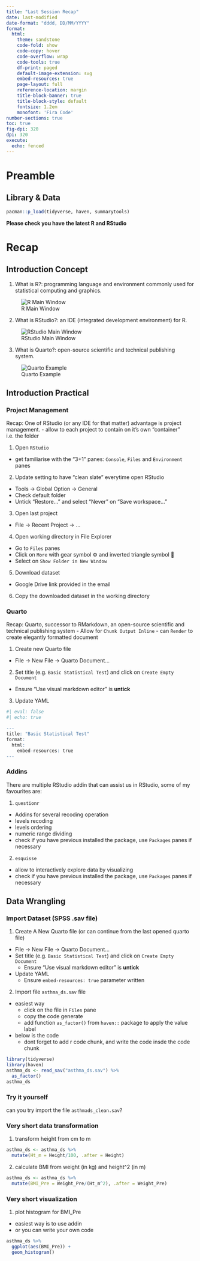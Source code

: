 ```yaml
---
title: "Last Session Recap"
date: last-modified
date-format: "dddd, DD/MM/YYYY"
format: 
  html:
    theme: sandstone
    code-fold: show
    code-copy: hover
    code-overflow: wrap
    code-tools: true
    df-print: paged
    default-image-extension: svg
    embed-resources: true
    page-layout: full
    reference-location: margin
    title-block-banner: true
    title-block-style: default
    fontsize: 1.2em
    monofont: 'Fira Code'
number-sections: true
toc: true
fig-dpi: 320
dpi: 320
execute: 
  echo: fenced
---
```



# Preamble

## Library & Data

```r
pacman::p_load(tidyverse, haven, summarytools)
```

**Please check you have the latest R and RStudio**

# Recap

## Introduction Concept

1. What is R?: programming language and environment commonly used for statistical computing and graphics. 

![R Main Window](../images/R main window.png)

2. What is RStudio?: an IDE (integrated development environment) for R.

![RStudio Main Window](../images/RStudio main window.png)

3. What is Quarto?: open-source scientific and technical publishing system.

![Quarto Example](../images/quarto main.png)

## Introduction Practical

### Project Management

Recap: One of RStudio (or any IDE for that matter) advantage is project management.
- allow to each project to contain on it's own "container" i.e. the folder

1. Open `RStudio`
  - get familiarise with the "3+1" panes: `Console`, `Files` and `Environment` panes
2. Update setting to have "clean slate" everytime open RStudio
  - Tools -> Global Option -> General
  - Check default folder
  - Untick "Restore..." and select "Never" on "Save workspace..."
3. Open last project
  - File -> Recent Project -> ...
4. Open working directory in File Explorer
  - Go to `Files` panes
  - Click on `More` with gear symbol ⚙️ and inverted triangle symbol 🔻 
  - Select on `Show Folder in New Window`
5. Download dataset
  - Google Drive link provided in the email
6. Copy the downloaded dataset in the working directory



### Quarto

Recap: Quarto, successor to RMarkdown, an open-source scientific and technical publishing system
- Allow for `Chunk Output Inline`
- can `Render` to create elegantly formatted document

1. Create new Quarto file
  - File -> New File -> Quarto Document...
2. Set title (e.g. `Basic Statistical Test`) and click on `Create Empty Document`
  - Ensure "Use visual markdown editor" is **untick**
3. Update YAML

```r
#| eval: false
#| echo: true

---
title: "Basic Statistical Test"
format: 
  html:
    embed-resources: true
---


```


### Addins

There are multiple RStudio addin that can assist us in RStudio, some of my favourites are:

1. `questionr`
  - Addins for several recoding operation
  - levels recoding
  - levels ordering
  - numeric range dividing
  - check if you have previous installed the package, use `Packages` panes if necessary

2. `esquisse` 
  - allow to interactively explore data by visualizing
  - check if you have previous installed the package, use `Packages` panes if necessary


## Data Wrangling

### Import Dataset (SPSS .sav file)

1. Create A New Quarto file (or can continue from the last opened quarto file)
  - File -> New File -> Quarto Document...
  - Set title (e.g. `Basic Statistical Test`) and click on `Create Empty Document`
    - Ensure "Use visual markdown editor" is **untick**
  - Update YAML
    - Ensure `embed-resources: true` parameter written
2. Import file `asthma_ds.sav` file
  - easiest way
    - click on the file in `Files` pane
    - copy the code generate
    - add function `as_factor()` from `haven::` package to apply the value label
  - below is the code
    - dont forget to add r code chunk, and write the code insde the code chunk

```r
library(tidyverse)
library(haven)
asthma_ds <- read_sav("asthma_ds.sav") %>% 
  as_factor()
asthma_ds
```

::: {.callout-tip}
### Try it yourself

can you try import the file `asthmads_clean.sav`?
:::


### Very short data transformation

1. transform height from cm to m

```r
asthma_ds <- asthma_ds %>% 
  mutate(Ht_m = Height/100, .after = Height)
```

2. calculate BMI from weight (in kg) and height^2 (in m)

```r
asthma_ds <- asthma_ds %>% 
  mutate(BMI_Pre = Weight_Pre/(Ht_m^2), .after = Weight_Pre)
```


### Very short visualization

1. plot histogram for BMI_Pre
  - easiest way is to use addin
  - or you can write your own code
  
```r
asthma_ds %>% 
  ggplot(aes(BMI_Pre)) + 
  geom_histogram()
```


